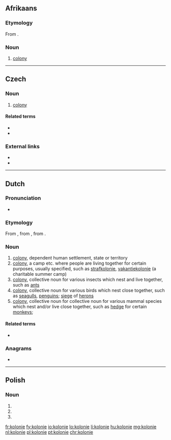 {{also|Kolonie}}
==Afrikaans==

===Etymology===
From {{etyl|nl|af}} {{m|nl|kolonie}}.

===Noun===
{{af-noun|s}}

# [[colony]]

----

==Czech==

===Noun===
{{cs-noun|g=f}}

# [[colony]]

====Related terms====
* {{l|cs|koloniální}}
* {{l|cs|kolonialismus}}

===External links===
* {{R:PSJC}}
* {{R:SSJC}}

----

==Dutch==

===Pronunciation===
* {{audio|Nl-kolonie.ogg|audio|lang=nl}}

===Etymology===
{{PIE root|nl|kʷel}}
From {{der|nl|la|colōnia||colony}}, from {{m|la|colōnus||farmer; colonist}}, from {{m|la|colō||till, cultivate, worship}}.

===Noun===
{{nl-noun|f|-s|pl2=-@en|kolonietje}}

# [[colony]], dependent human settlement, state or territory
# [[colony]], a camp etc. where people are living together for certain purposes, usually specified, such as [[strafkolonie]], [[vakantiekolonie]] (a charitable summer camp)
# [[colony]], collective noun for various insects which nest and live together, such as [[ant]]s
# [[colony]], collective noun for various birds which nest close together, such as [[seagull]]s, [[penguin]]s; [[siege]] of [[heron]]s
# [[colony]], collective noun for collective noun for various mammal species which nest and/or live close together, such as [[hedge]] for certain [[monkey]]s;

====Related terms====
* {{l|nl|koloniaal}}

===Anagrams===
* {{l|nl|klooien}}

----

==Polish==

===Noun===
{{head|pl|noun form}}

# {{inflection of|kolonia||nom|p|lang=pl}}
# {{inflection of|kolonia||acc|p|lang=pl}}
# {{inflection of|kolonia||voc|p|lang=pl}}

[[fr:kolonie]]
[[fy:kolonie]]
[[io:kolonie]]
[[lo:kolonie]]
[[li:kolonie]]
[[hu:kolonie]]
[[mg:kolonie]]
[[nl:kolonie]]
[[pl:kolonie]]
[[pt:kolonie]]
[[chr:kolonie]]
